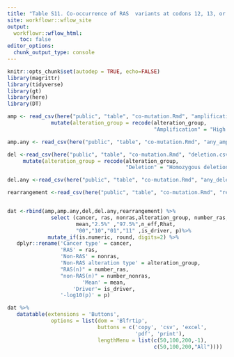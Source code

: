 ```yaml
---
title: "Table S11. Co-occurrence of RAS  variants at codons 12, 13, or 61 with non-RAS gene amplifications, deletions and rearrangements."
site: workflowr::wflow_site
output:
  workflowr::wflow_html:
    toc: false
editor_options:
  chunk_output_type: console
---
```


```r
knitr::opts_chunk$set(autodep = TRUE, echo=FALSE)
library(magrittr)
library(tidyverse)
library(gt)
library(here)
library(DT)
```



```r
amp <- read_csv(here("public", "table", "co-mutation.Rmd", "amplification.csv")) %>%
              mutate(alteration_group = recode(alteration_group,
                                               "Amplification" = "High copy amplification"))

amp.any <- read_csv(here("public", "table", "co-mutation.Rmd", "any_amplification.csv")) 

del <-read_csv(here("public", "table", "co-mutation.Rmd", "deletion.csv")) %>%
     mutate(alteration_group = recode(alteration_group, 
                                      "Deletion" = "Homozygous deletion"))

del.any <-read_csv(here("public", "table", "co-mutation.Rmd", "any_deletion.csv")) 

rearrangement <-read_csv(here("public", "table", "co-mutation.Rmd", "rearrangement.csv")) 


dat <-rbind(amp,amp.any,del,del.any,rearrangement) %>%
              select (cancer, ras, nonras,alteration_group, number_ras, number_nonras,
                      mean,"2.5%" ,"97.5%",n_eff,Rhat,
                      "00","10","01","11" ,is_driver, p)%>%
             mutate_if(is.numeric, round, digits=2) %>%
   dplyr::rename('Cancer type' = cancer, 
                 'RAS' = ras, 
                 'Non-RAS' = nonras, 
                 'Non-RAS alteration type' = alteration_group,
                 "RAS(n)" = number_ras, 
                 "non-RAS(n)" = number_nonras, 
                        'Mean' = mean, 
                     'Driver'= is_driver, 
                 '-log10(p)' = p)
```


```r
dat %>%
   datatable(extensions = 'Buttons',
              options = list(dom = 'Blfrtip',
                             buttons = c('copy', 'csv', 'excel',
                                         'pdf', 'print'),
                             lengthMenu = list(c(50,100,200,-1),
                                               c(50,100,200,"All"))))

```
